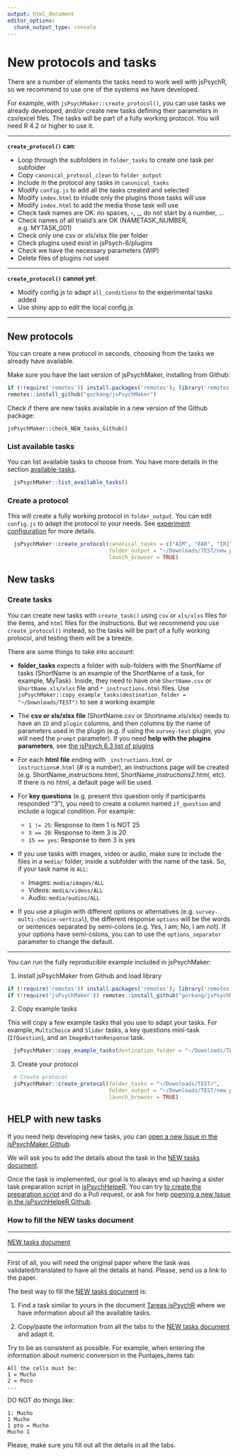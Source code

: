 ```yaml
---
output: html_document
editor_options: 
  chunk_output_type: console
---
```

# New protocols and tasks

There are a number of elements the tasks need to work well with jsPsychR, so we recommend to use one of the systems we have developed.  

For example, with `jsPsychMaker::create_protocol()`, you can use tasks we already developed, and/or create new tasks defining their parameters in csv/excel files. The tasks will be part of a fully working protocol. You will need R 4.2 or higher to use it.    

---  

**`create_protocol()` can**:

- Loop through the subfolders in `folder_tasks` to create one task per subfolder  
- Copy `canonical_protocol_clean` to `folder_output`
- Include in the protocol any tasks in `canonical_tasks`  
- Modify `config.js` to add all the tasks created and selected  
- Modify `index.html` to inlude only the plugins those tasks will use  
- Modify `index.html` to add the media those task will use  
- Check task names are OK: no spaces, -, _, do not start by a number, ...
- Check names of all trialid's are OK (NAMETASK_NUMBER, e.g. MYTASK_001)  
- Check only one csv or xls/xlsx file per folder  
- Check plugins used exist in jsPsych-6/plugins  
- Check we have the necessary parameters (WIP)  
- Delete files of plugins not used  

---  


**`create_protocol()` cannot yet**: 

- Modify config.js to adapt `all_conditions` to the experimental tasks added  
- Use shiny app to edit the local config.js

---  



## New protocols {#Newprotocols}

You can create a new protocol in seconds, choosing from the tasks we already have available.  

Make sure you have the last version of jsPsychMaker, installing from Github:  

```r

if (!require('remotes')) install.packages('remotes'); library('remotes')
remotes::install_github("gorkang/jsPsychMaker")

```

Check if there are new tasks available in a new version of the Github package: 
 
`jsPsychMaker::check_NEW_tasks_Github()`



### List available tasks


You can list available tasks to choose from. You have more details in the section [available-tasks](03-jsPsychMaker.html#available-tasks).   

```r

  jsPsychMaker::list_available_tasks()

```

### Create a protocol

This will create a fully working protocol in `folder_output`. You can edit `config.js` to adapt the protocol to your needs. See [experiment configuration](03-jsPsychMaker.html#experiment-configuration) for more details.  

```r

  jsPsychMaker::create_protocol(canonical_tasks = c("AIM", "EAR", "IRI"),
                                folder_output = "~/Downloads/TEST/new_protocol", 
                                launch_browser = TRUE)

```



## New tasks {#Newtasks}

### Create tasks

You can create new tasks with `create_task()` using `csv` or `xls/xlxs` files for the items, and `html` files for the instructions. But we recommend you use `create_protocol()` instead, so the tasks will be part of a fully working protocol, and testing them will be a breeze.  

There are some things to take into account:   

- **folder_tasks** expects a folder with sub-folders with the ShortName of tasks (ShortName is an example of the ShortName of a task, for example, MyTask). Inside, they need to have one `ShortName.csv` or `ShortName.xls/xlxs` file and `*_instructions.html` files. Use `jsPsychMaker::copy_example_tasks(destination_folder = "~/Downloads/TEST")` to see a working example    

- The **csv or xls/xlsx file** (ShortName.csv or Shortname.xls/xlsx) needs to have an `ID` and `plugin` columns, and then columns by the name of parameters used in the plugin (e.g. if using the `survey-text` plugin, you will need the `prompt` parameter). If you need **help with the plugins parameters**, see [the jsPsych 6.3 list of plugins](https://www.jspsych.org/6.3/plugins/list-of-plugins/)    

- For each **html file** ending with `_instructions.html` or `instructions#.html` (# is a number), an instructions page will be created (e.g. ShortName_*instructions*.html, ShortName_*instructions2*.html, etc). If there is no html, a default page will be used.  

- For **key questions** (e.g. present this question only if participants responded "3"), you need to create a column named `if_question` and include a logical condition. For example:

  + `1 != 25`: Response to item 1 is NOT 25
  + `3 == 20`: Response to item 3 is 20
  + `15 == yes`: Response to item 3 is yes

- If you use tasks with images, video or audio, make sure to include the files in a `media/` folder, inside a subfolder with the name of the task. So, if your task name is `ALL`:  

  + Images: `media/images/ALL`   
  + Videos: `media/videos/ALL`  
  + Audio: `media/audios/ALL`  

- If you use a plugin with different options or alternatives (e.g. `survey-multi-choice-vertical`), the different response `options` will be the words or sentences separated by semi-colons (e.g. Yes, I am; No, I am not). If your options have semi-colons, you can to use the `options_separator` parameter to change the default.  

---  

You can run the fully reproducible example included in jsPsychMaker:    


1) Install jsPsychMaker from Github and load library   

```r

if (!require('remotes')) install.packages('remotes'); library('remotes')
if (!require('jsPsychMaker')) remotes::install_github("gorkang/jsPsychMaker"); library('jsPsychMaker')

```


2) Copy example tasks

This will copy a few example tasks that you use to adapt your tasks. For example, `MultiChoice` and `Slider` tasks, a key questions mini-task (`IfQuestion`), and an `ImageButtonResponse` task.  


```r

  jsPsychMaker::copy_example_tasks(destination_folder = "~/Downloads/TEST")

```

3) Create your protocol  

```r
  
  # Create protocol
  jsPsychMaker::create_protocol(folder_tasks = "~/Downloads/TEST/", 
                                folder_output = "~/Downloads/TEST/new_protocol_999", 
                                launch_browser = TRUE)

```



## HELP with new tasks {#HelpNewtasks}

If you need help developing new tasks, you can [open a new Issue in the jsPsychMaker Github](https://github.com/gorkang/jsPsychMaker/issues).

We will ask you to add the details about the task in the [NEW tasks document](https://docs.google.com/spreadsheets/d/1LAsyTZ2ZRP_xLiUBkqmawwnKWgy8OCwq4mmWrrc_rpQ/edit#gid=0).

Once the task is implemented, our goal is to always end up having a sister task preparation script in [jsPsychHelpeR](https://github.com/gorkang/jsPsychHelpeR). You can try [to create the preparation script](#create-new-tasks) and do a Pull request, or ask for help [opening a new Issue in the jsPsychHelpeR Github](https://github.com/gorkang/jsPsychHelpeR/issues).


### How to fill the NEW tasks document

---  

[NEW tasks document](https://docs.google.com/spreadsheets/d/1LAsyTZ2ZRP_xLiUBkqmawwnKWgy8OCwq4mmWrrc_rpQ/edit#gid=0)  

---  

First of all, you will need the original paper where the task was validated/translated to have all the details at hand. Please, send us a link to the paper.  

The best way to fill the [NEW tasks document](https://docs.google.com/spreadsheets/d/1LAsyTZ2ZRP_xLiUBkqmawwnKWgy8OCwq4mmWrrc_rpQ/edit#gid=0) is:  

1. Find a task similar to yours in the document [Tareas jsPsychR](https://docs.google.com/spreadsheets/d/1Eo0F4GcmqWZ1cghTpQlA4aHsc8kTABss-HAeimE2IqA/edit#gid=0) where we have information about all the available tasks.  

2. Copy/paste the information from all the tabs to the [NEW tasks document](https://docs.google.com/spreadsheets/d/1LAsyTZ2ZRP_xLiUBkqmawwnKWgy8OCwq4mmWrrc_rpQ/edit#gid=0) and adapt it.  



Try to be as consistent as possible. For example, when entering the information about numeric conversion in the Puntajes_items tab:

    All the cells must be:  
    1 = Mucho  
    2 = Poco  
    ...

DO NOT do things like:

    1: Mucho  
    1 Mucho  
    1 pto = Mucho  
    Mucho 1  

Please, make sure you fill out all the details in all the tabs.
